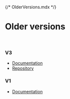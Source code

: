 {/* OlderVersions.mdx */}

# Older versions

<br />

### V3

- [Documentation](https://neetoui-v3.onrender.com)
- [Repository](https://github.com/bigbinary/neeto-ui/tree/version-3.6)

### V1

- [Documentation](https://neeto-ui-v1.onrender.com)
